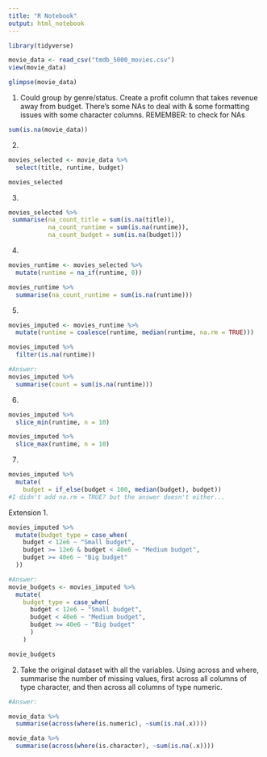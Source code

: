 ```yaml
---
title: "R Notebook"
output: html_notebook
---
```


```r
library(tidyverse)
```

```r
movie_data <- read_csv("tmdb_5000_movies.csv")
view(movie_data)
```

```r
glimpse(movie_data)
```

1. Could group by genre/status. Create a profit column that takes revenue away from budget. There's some NAs to deal with & some formatting issues with some character columns. 
REMEMBER: to check for NAs
```r
sum(is.na(movie_data))
```


2. 

```r
movies_selected <- movie_data %>% 
  select(title, runtime, budget)

movies_selected
```

3.

```r
movies_selected %>% 
 summarise(na_count_title = sum(is.na(title)),
           na_count_runtime = sum(is.na(runtime)),
           na_count_budget = sum(is.na(budget)))
```

4. 


```r
movies_runtime <- movies_selected %>% 
  mutate(runtime = na_if(runtime, 0))

movies_runtime %>% 
  summarise(na_count_runtime = sum(is.na(runtime)))
```

5. 

```r
movies_imputed <- movies_runtime %>% 
  mutate(runtime = coalesce(runtime, median(runtime, na.rm = TRUE)))

movies_imputed %>% 
  filter(is.na(runtime))

#Answer: 
movies_imputed %>% 
  summarise(count = sum(is.na(runtime)))
```

6. 

```r
movies_imputed %>% 
  slice_min(runtime, n = 10)
```
```r
movies_imputed %>% 
  slice_max(runtime, n = 10)
```

7. 

```r
movies_imputed %>% 
  mutate(
    budget = if_else(budget < 100, median(budget), budget))
#I didn't add na.rm = TRUE? but the answer doesn't either...
```

Extension
1. 

```r
movies_imputed %>% 
  mutate(budget_type = case_when(
    budget < 12e6 ~ "Small budget",
    budget >= 12e6 & budget < 40e6 ~ "Medium budget", 
    budget >= 40e6 ~ "Big budget"
  ))


```

```r
#Answer:
movie_budgets <- movies_imputed %>%
  mutate(
    budget_type = case_when(
      budget < 12e6 ~ "Small budget",
      budget < 40e6 ~ "Medium budget",
      budget >= 40e6 ~ "Big budget"
      )
    )

movie_budgets
```

2. 
Take the original dataset with all the variables. Using across and where, summarise the number of missing values, first across all columns of type character, and then across all columns of type numeric.


```r
#Answer:

movie_data %>%
  summarise(across(where(is.numeric), ~sum(is.na(.x))))

```
```r
movie_data %>%
  summarise(across(where(is.character), ~sum(is.na(.x))))
```

